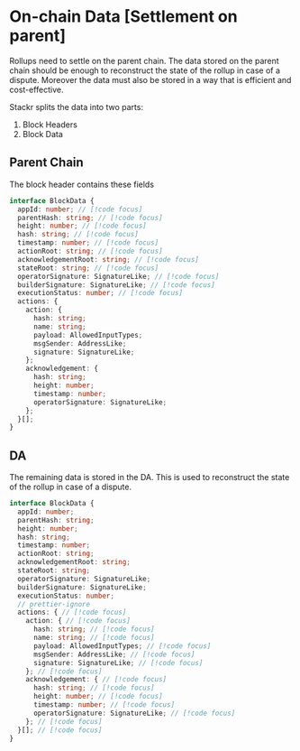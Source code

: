 # On-chain Data [Settlement on parent]

Rollups need to settle on the parent chain. The data stored on the parent chain should be enough to reconstruct the state of the rollup in case of a dispute. Moreover the data must also be stored in a way that is efficient and cost-effective.

Stackr splits the data into two parts:

1. Block Headers
2. Block Data

## Parent Chain

The block header contains these fields

```ts [block.ts]
interface BlockData {
  appId: number; // [!code focus]
  parentHash: string; // [!code focus]
  height: number; // [!code focus]
  hash: string; // [!code focus]
  timestamp: number; // [!code focus]
  actionRoot: string; // [!code focus]
  acknowledgementRoot: string; // [!code focus]
  stateRoot: string; // [!code focus]
  operatorSignature: SignatureLike; // [!code focus]
  builderSignature: SignatureLike; // [!code focus]
  executionStatus: number; // [!code focus]
  actions: {
    action: {
      hash: string;
      name: string;
      payload: AllowedInputTypes;
      msgSender: AddressLike;
      signature: SignatureLike;
    };
    acknowledgement: {
      hash: string;
      height: number;
      timestamp: number;
      operatorSignature: SignatureLike;
    };
  }[];
}
```

## DA

The remaining data is stored in the DA. This is used to reconstruct the state of the rollup in case of a dispute.

```ts [block.ts]
interface BlockData {
  appId: number;
  parentHash: string;
  height: number;
  hash: string;
  timestamp: number;
  actionRoot: string;
  acknowledgementRoot: string;
  stateRoot: string;
  operatorSignature: SignatureLike;
  builderSignature: SignatureLike;
  executionStatus: number;
  // prettier-ignore
  actions: { // [!code focus]
    action: { // [!code focus]
      hash: string; // [!code focus]
      name: string; // [!code focus]
      payload: AllowedInputTypes; // [!code focus]
      msgSender: AddressLike; // [!code focus]
      signature: SignatureLike; // [!code focus]
    }; // [!code focus]
    acknowledgement: { // [!code focus]
      hash: string; // [!code focus]
      height: number; // [!code focus]
      timestamp: number; // [!code focus]
      operatorSignature: SignatureLike; // [!code focus]
    }; // [!code focus]
  }[]; // [!code focus]
}
```
